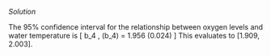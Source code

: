 
\color{blue}

*Solution* 

The 95% confidence interval for the relationship between oxygen levels and water temperature is
\[
b_4 \pm 1.96\, \SE(b_4) 
= 1.956 \pm 1.96(0.024)
\]
This evaluates to $[1.909, 2.003]$.

\color{black}

